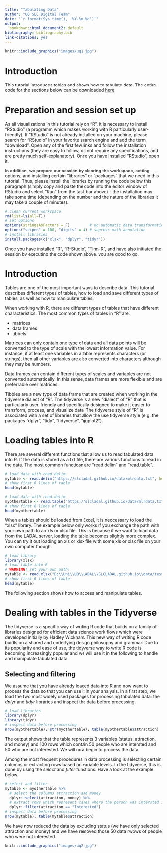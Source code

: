 ```yaml
---
title: "Tabulating Data"
author: "UQ SLC Digital Team"
date: "`r format(Sys.time(), '%Y-%m-%d')`"
output:
  bookdown::html_document2: default
bibliography: bibliography.bib
link-citations: yes
---
```

```r
knitr::include_graphics("images/uq1.jpg")
```

# Introduction

This tutorial introduces tables and shows how to tabulate data. The entire code for the sections below can be downloaded [here](https://slcladal.github.io/rscripts/introtablesrscript.r).

# Preparation and session set up

As all visualizations in this tutorial rely on "R", it is necessary to install "RStudio" (a programm which makes working with R particularly user-friendly). If "RStudio" is not already installed on your machine, please search for "RStudio" in your favorite search engine and add the term "download". Open any of the first few links and follow the installation instructions (they are easy to follow, do not require any specifications, and are pretty much self-explanatory). Once you have installed "RStudio", open it.

In addition, we prepare our session by clearing the workspace, setting options, and installing certain "libraries" or "packages" that we need in this tutorial. Thus, please install the libraries by running the code below this paragraph (simply copy and paste the code into the editor window of RStudio and select "Run" from the task bar above) - the installation may take some time (depending on the number and the nature of the libraries it may take a couple of minutes).

```r
# clean current workspace
rm(list=ls(all=T))
# set options
options(stringsAsFactors = F)         # no automatic data transformation
options("scipen" = 100, "digits" = 4) # supress math annotation
# install libraries
install.packages(c("xlsx", "dplyr", "tidyr"))
```

Once you have installed "R", "R-Studio", "Tinn-R", and have also initiated the session by executing the code shown above, you are good to go.

# Introduction

Tables are one of the most important ways to describe data. This tutorial describes different types of tables, how to load and save different types of tables, as well as how to manipulate tables.

When working with R, there are different types of tables that have different characteristics. The most common types of tables in "R" are:

* matrices
* data frames
* tibbels

Matrices can only contain one type of data and all data points will be converted to the type of scale with the lowest information value. For instance, if at least one variables in a table represents characters (or strings), then all other variables are also converted into characters although they may be numbers. 

Data frames can contain different types of scales and variables are not converted automatically. In this sense, data frames are more flexible and are preferrable over matrices.

Tibbles are a new type of data frame that are created when working in the tidyverse dialect of "R". The tidyverse is a new "dialect" of "R" that is particularly user-friendly and specifically designed to make it easier to transform, process, and visualize data. The tidyverse style of "R" is associated with a set of libraries that allow the use tidyverse style (e.g. the packages "dplyr", "tidy", "tidyverse", "ggplot2"). 

# Loading tables into R

There are several different functions that allow us to read tabulated data into R. If the data is stored as a txt file, there are various functions to read in the data. The most common functiosn are "read.delim" and "read.table". 

```r
# load data with read.delim
mytable <- read.delim("https://slcladal.github.io/data/mlrdata.txt", header = TRUE)
# show first 6 lines of table
head(mytable)
```

```r
# load data with read.delim
myothertable <- read.table("https://slcladal.github.io/data/mlrdata.txt", header = TRUE)
# show first 6 lines of table
head(myothertable)
```

When a tables should be loaded from Excel, it is neccessary to load the "xlsx" library. The example below only works if you exchange the path with your own path to an xls or xlsx file. This is because if we want to load data from the LADAL server, loading the table becomes slightly more complex. You can try it out loading an xls or xlsx file with some xls or xlsx file on your own computer though.

```r
# load library
library(xlsx)
# load table into R
# WARNING! set your own path!
mytable <- read.xlsx("D:\\Uni\\UQ\\LADAL\\SLCLADAL.github.io\\data/testdata1.xlsx", 1)
# show first 6 lines of table
head(mytable)
```

The following section shows how to access and manipulate tables. 

# Dealing with tables in the Tidyverse

The tidyverse is a specific way of writing R code that builds on a family of libraries designed for efficient data science work flows which were developed initially by Hadley Wickham. This new way of writing R code buidls on a shared and underlying design philosophy and grammar. Due to its popularity and ease of use, the tidyverse way to write R code is becoming increasingly popular and we will use it in the following to handle and manipulate tabulated data. 

## Selecting and filtering

We assume that you have already loaded data into R and now want to process the data so that you can use it in your analysis. In a first step, we load the two most widely used packages for processing tabulated data: the *dplyr* and *tidyr* libraries and inspect the data before processing. 
```r
# load libraries
library(dplyr)
library(tidyr)
# inspect data before processing
nrow(myothertable); str(myothertable); table(myothertable$attraction)
```

The output shows that the table represents 3 variables (status, attraction, and money) and 100 rows which contain 50 people who are intersted and 50 who are not interested. We will now begin to process the data. 


Among the most frequent procedures in data processing is selecting certain columns or extracting rows based on variable levels. In the tidyverse, this is done by using the *select* and *filter* functions. Have a look at the example below.

```r
# select and filter
mytable <- myothertable %>%
  # select the columns attraction and money
  dplyr::select(attraction, money) %>%
  # extract rows which represent cases where the person was intersted in someone
  dplyr::filter(attraction == "Interested")
# inspect data before processing
nrow(mytable); table(mytable$attraction)
```

We have now reduced the data by excluding status (we have only selected attraction and money) and we have removed those 50 data rwows of people who were not interested.

```r
knitr::include_graphics("images/uq2.jpg")
```
